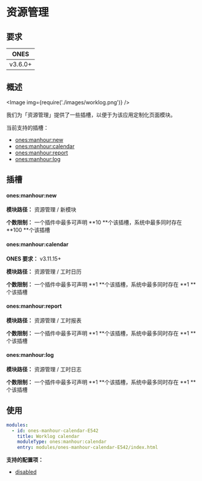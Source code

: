 # 资源管理


## 要求

|  ONES   |
| :-----: |
| v3.6.0+ |

## 概述

<Image img={require('./images/worklog.png')} />

我们为「资源管理」提供了一些插槽，以便于为该应用定制化页面模块。

当前支持的插槽：

- [ones:manhour:new](#onesmanhournew)
- [ones:manhour:calendar](#onesmanhourcalendar)
- [ones:manhour:report](#onesmanhourreport)
- [ones:manhour:log](#onesmanhourlog)

## 插槽

#### ones:manhour:new

**模块路径：** 资源管理 / 新模块

**个数限制：** 一个插件中最多可声明 **10 **个该插槽，系统中最多同时存在 **100 **个该插槽

#### ones:manhour:calendar

**ONES 要求：** v3.11.15+

**模块路径：** 资源管理 / 工时日历

**个数限制：** 一个插件中最多可声明 **1 **个该插槽，系统中最多同时存在 **1 **个该插槽

#### ones:manhour:report

**模块路径：** 资源管理 / 工时报表

**个数限制：** 一个插件中最多可声明 **1 **个该插槽，系统中最多同时存在 **1 **个该插槽

#### ones:manhour:log

**模块路径：** 资源管理 / 工时日志

**个数限制：** 一个插件中最多可声明 **1 **个该插槽，系统中最多同时存在 **1 **个该插槽

## 使用

```yaml
modules:
  - id: ones-manhour-calendar-E542
    title: Worklog calendar
    moduleType: ones:manhour:calendar
    entry: modules/ones-manhour-calendar-E542/index.html
```

**支持的配置项：**

- [disabled](../../../../reference/config/plugin.yaml#disabled)
